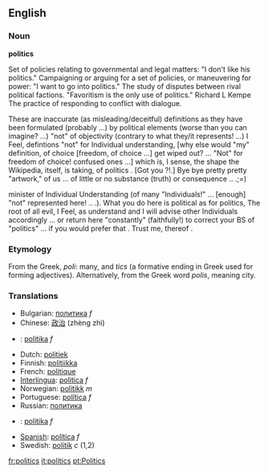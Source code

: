 ==English==
===Noun===
'''politics'''

Set of policies relating to governmental and legal matters: "I don't like his politics."
Campaigning or arguing for a set of policies, or maneuvering for power: "I want to go into politics."
The study of disputes between rival political factions. "Favoritism is the only use of politics." Richard L Kempe
The practice of responding to conflict with dialogue.

These are inaccurate (as misleading/deceitful) definitions as they have been formulated (probably ...) by political elements (worse than you can imagine? ...) "not" of objectivity (contrary to what they/it represents! ...) I Feel, defintions "not" for Individual understanding, [why else would "my" definition, of choice [freedom, of choice ...] get wiped out? ... "Not" for freedom of choice! confused ones ...] which is, I sense, the shape the Wikipedia, itself, is taking, of politics . [Got you ?!.] Bye bye pretty pretty "artwork," of us ... of little or no substance (truth) or consequence .. .;=)

minister of Individual Understanding (of many "Individuals!" ... [enough] "not" represented here! .. .).  What you do here is political as for politics, The root of all evil, I Feel, as understand and I will advise other Individuals accordingly ... or return here "constantly" (faithfully!) to correct your BS of "politics" ... if you would prefer that .  Trust me, thereof .

===Etymology===
From the Greek, ''poli'': many, and ''tics'' (a formative ending in Greek used for forming adjectives).
Alternatively, from the Greek word ''polis'', meaning city.

===Translations===
*Bulgarian: [[политика]] ''f''
*Chinese: [[政治]] (zhèng zhì)
*{{cs}}: [[politika]] ''f''
*Dutch: [[politiek]] '' ''
*Finnish: [[politiikka]]
*French: [[politique]]
*[[Interlingua]]: [[politica]] ''f''
*Norwegian: [[politikk]] ''m''
*Portuguese: [[política]] ''f''
*Russian: [[политика]]
*{{sk}}: [[politika#Slovak|politika]] ''f''
*[[Spanish]]: [[política#Spanish|política]] ''f''
*Swedish: [[politik]] ''c'' (1,2)

[[fr:politics]]
[[it:politics]]
[[pt:Politics]]